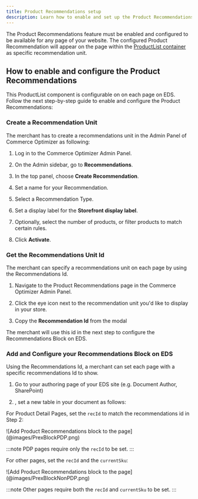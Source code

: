 ```yaml
---
title: Product Recommendations setup
description: Learn how to enable and set up the Product Recommendations feature.
---
```



The Product Recommendations feature must be enabled and configured to be available for any page of your website.
The configured Product Recommendation will appear on the page within the [ProductList container](/dropins/recommendations/containers/product-list/) as specific recommendation unit.

## How to enable and configure the Product Recommendations

This ProductList component is configurable on on each page on EDS. Follow the next step-by-step guide to enable and configure the Product Recommendations:

<Tasks>

<Task>

### Create a Recommendation Unit

The merchant has to create a recommendations unit in the Admin Panel of Commerce Optimizer as following:

<Steps>

1. Log in to the Commerce Optimizer Admin Panel.

1. On the Admin sidebar, go to **Recommendations**.

1. In the top panel, choose **Create Recommendation**.

1. Set a name for your Recommendation.

1. Select a Recommendation Type.

1. Set a display label for the **Storefront display label**.

1. Optionally, select the number of products, or filter products to match certain rules.

1. Click **Activate**.

</Steps>

</Task>

<Task>

### Get the Recommendations Unit Id

The merchant can specify a recommendations unit on each page by using the Recommendations Id.

<Steps>

1. Navigate to the Product Recommendations page in the Commerce Optimizer Admin Panel.

1. Click the eye icon next to the recommendation unit you'd like to display in your store.

1. Copy the **Recommendation Id** from the modal

</Steps>

The merchant will use this id in the next step to configure the Recommendations Block on EDS.

</Task>

<Task>

### Add and Configure your Recommendations Block on EDS

Using the Recommendations Id, a merchant can set each page with a specific recommendations Id to show.

<Steps>

1. Go to your authoring page of your EDS site (e.g. Document Author, SharePoint)

1. , set a new table in your document as follows:

</Steps>

For Product Detail Pages, set the `recId` to match the recommendations id in Step 2:

<Diagram caption="Add Product Recommendations block to the page">
![Add Product Recommendations block to the page](@images/PrexBlockPDP.png)
</Diagram>

:::note
PDP pages require only the `recId` to be set.
:::

For other pages, set the `recId` and the `currentSku`:

<Diagram caption="Add Product Recommendations block to the page">
![Add Product Recommendations block to the page](@images/PrexBlockNonPDP.png)
</Diagram>

:::note
Other pages require both the `recId` and `currentSku` to be set.
:::

</Task>

</Tasks>
